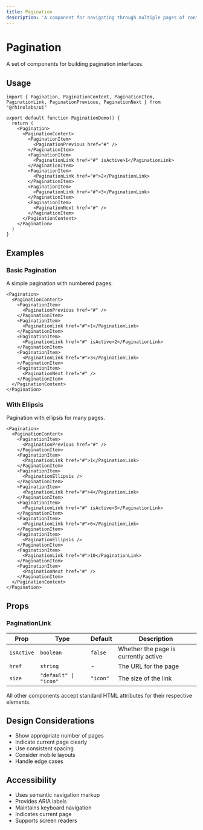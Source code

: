 ```yaml
---
title: Pagination
description: 'A component for navigating through multiple pages of content.'
---
```


# Pagination

A set of components for building pagination interfaces.

## Usage

```tsx
import { Pagination, PaginationContent, PaginationItem, PaginationLink, PaginationPrevious, PaginationNext } from "@rhinolabs/ui"

export default function PaginationDemo() {
  return (
    <Pagination>
      <PaginationContent>
        <PaginationItem>
          <PaginationPrevious href="#" />
        </PaginationItem>
        <PaginationItem>
          <PaginationLink href="#" isActive>1</PaginationLink>
        </PaginationItem>
        <PaginationItem>
          <PaginationLink href="#">2</PaginationLink>
        </PaginationItem>
        <PaginationItem>
          <PaginationLink href="#">3</PaginationLink>
        </PaginationItem>
        <PaginationItem>
          <PaginationNext href="#" />
        </PaginationItem>
      </PaginationContent>
    </Pagination>
  )
}
```

## Examples

### Basic Pagination

A simple pagination with numbered pages.

```tsx
<Pagination>
  <PaginationContent>
    <PaginationItem>
      <PaginationPrevious href="#" />
    </PaginationItem>
    <PaginationItem>
      <PaginationLink href="#">1</PaginationLink>
    </PaginationItem>
    <PaginationItem>
      <PaginationLink href="#" isActive>2</PaginationLink>
    </PaginationItem>
    <PaginationItem>
      <PaginationLink href="#">3</PaginationLink>
    </PaginationItem>
    <PaginationItem>
      <PaginationNext href="#" />
    </PaginationItem>
  </PaginationContent>
</Pagination>
```

### With Ellipsis

Pagination with ellipsis for many pages.

```tsx
<Pagination>
  <PaginationContent>
    <PaginationItem>
      <PaginationPrevious href="#" />
    </PaginationItem>
    <PaginationItem>
      <PaginationLink href="#">1</PaginationLink>
    </PaginationItem>
    <PaginationItem>
      <PaginationEllipsis />
    </PaginationItem>
    <PaginationItem>
      <PaginationLink href="#">4</PaginationLink>
    </PaginationItem>
    <PaginationItem>
      <PaginationLink href="#" isActive>5</PaginationLink>
    </PaginationItem>
    <PaginationItem>
      <PaginationLink href="#">6</PaginationLink>
    </PaginationItem>
    <PaginationItem>
      <PaginationEllipsis />
    </PaginationItem>
    <PaginationItem>
      <PaginationLink href="#">10</PaginationLink>
    </PaginationItem>
    <PaginationItem>
      <PaginationNext href="#" />
    </PaginationItem>
  </PaginationContent>
</Pagination>
```

## Props

### PaginationLink

| Prop | Type | Default | Description |
|------|------|---------|-------------|
| `isActive` | `boolean` | `false` | Whether the page is currently active |
| `href` | `string` | - | The URL for the page |
| `size` | `"default" \| "icon"` | `"icon"` | The size of the link |

All other components accept standard HTML attributes for their respective elements.

## Design Considerations

- Show appropriate number of pages
- Indicate current page clearly
- Use consistent spacing
- Consider mobile layouts
- Handle edge cases

## Accessibility

- Uses semantic navigation markup
- Provides ARIA labels
- Maintains keyboard navigation
- Indicates current page
- Supports screen readers
